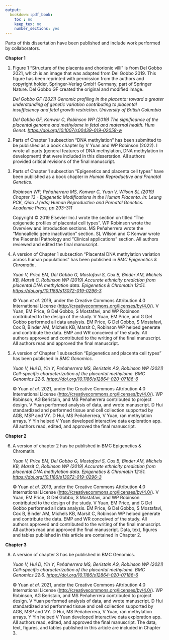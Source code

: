 ```yaml
---
output:
  bookdown::pdf_book:
    toc : no
    keep_tex: no
    number_sections: yes
---
```


Parts of this dissertation have been published and include work performed by collaborators.

**Chapter 1**

1.  Figure 1 "Structure of the placenta and chorionic villi" is from Del Gobbo 2021, which is an image that was adapted from Del Gobbo 2019.
    This figure has been reprinted with permission from the authors and copyright holder, Springer-Verlag GmbH Germany, part of Springer Nature.
    Del Gobbo GF created the original and modified image.

    *Del Gobbo GF (2021) Genomic profiling in the placenta: toward a greater understanding of genetic variation contributing to placental insufficiency and fetal growth restriction. University of British Columbia*

    *Del Gobbo GF, Konwar C, Robinson WP (2019) The significance of the placental genome and methylome in fetal and maternal health. Hum Genet. <https://doi.org/10.1007/s00439-019-02058-w>*

2.  Parts of Chapter 1 subsection "DNA methylation" has been submitted to be published as a book chapter by V Yuan and WP Robinson (2022).
    I wrote all parts (general features of DNA methylation, DNA methylation in development) that were included in this dissertation.
    All authors provided critical revisions of the final manuscript.

3.  Parts of Chapter 1 subsection "Epigenetics and placenta cell types" have been published as a book chapter in *Human Reproductive and Prenatal Genetics*.

    *Robinson WP, Peñaherrera MS, Konwar C, Yuan V, Wilson SL (2019) Chapter 13 - Epigenetic Modifications in the Human Placenta. In: Leung PCK, Qiao J (eds) Human Reproductive and Prenatal Genetics. Academic Press, pp 293--311*

    Copyright © 2019 Elsevier Inc.I wrote the section on titled "The epigenetic profiles of placental cell types".
    WP Robinson wrote the Overview and introduction sections.
    MS Peñaherrera wrote the "Monoallelic gene inactivation" section.
    SL Wilson and C Konwar wrote the Placental Pathology and "Clinical applications" section.
    All authors reviewed and edited the final manuscript.

4.  A version of Chapter 1 subsection "Placental DNA methylation variation across human populations" has been published in *BMC Epigenetics & Chromatin*.

    *Yuan V, Price EM, Del Gobbo G, Mostafavi S, Cox B, Binder AM, Michels KB, Marsit C, Robinson WP (2019) Accurate ethnicity prediction from placental DNA methylation data. Epigenetics & Chromatin 12:51. <https://doi.org/10.1186/s13072-019-0296-3>*

    © Yuan *et al.* 2019, under the Creative Commons Attribution 4.0 International License (<http://creativecommons.org/licenses/by/4.0/>).
    V Yuan, EM Price, G Del Gobbo, S Mostafavi, and WP Robinson contributed to the design of the study.
    V Yuan, EM Price, and G Del Gobbo performed all data analysis.
    EM Price, G Del Gobbo, S Mostafavi, Cox B, Binder AM, Michels KB, Marsit C, Robinson WP helped generate and contribute the data.
    EMP and WR conceived of the study.
    All authors approved and contributed to the writing of the final manuscript.
    All authors read and approved the final manuscript.

5.  A version of Chapter 1 subsection "Epigenetics and placenta cell types" has been published in *BMC Genomics*.

    *Yuan V, Hui D, Yin Y, Peñaherrera MS, Beristain AG, Robinson WP (2021) Cell-specific characterization of the placental methylome. BMC Genomics 22:6. <https://doi.org/10.1186/s12864-020-07186-6>*

    © Yuan *et al.* 2021, under the Creative Commons Attribution 4.0 International License (<http://creativecommons.org/licenses/by/4.0/>).
    WP Robinson, AG Beristain, and MS Peñaherrera contributed to project design.
    V Yuan performed analysis of data, and wrote manuscript.
    D Hui standardized and performed tissue and cell collection supported by AGB, MSP and VY.
    D Hui, MS Peñaherrera, V Yuan, ran methylation arrays.
    Y Yin helped V Yuan developed interactive data exploration app.
    All authors read, edited, and approved the final manuscript.

**Chapter 2**

6.  A version of chapter 2 has be published in BMC Epigenetics & Chromatin.

    *Yuan V, Price EM, Del Gobbo G, Mostafavi S, Cox B, Binder AM, Michels KB, Marsit C, Robinson WP (2019) Accurate ethnicity prediction from placental DNA methylation data. Epigenetics & Chromatin 12:51. <https://doi.org/10.1186/s13072-019-0296-3>*

    © Yuan *et al.* 2019, under the Creative Commons Attribution 4.0 International License (<http://creativecommons.org/licenses/by/4.0/>).
    V Yuan, EM Price, G Del Gobbo, S Mostafavi, and WP Robinson contributed to the design of the study.
    V Yuan, EM Price, and G Del Gobbo performed all data analysis.
    EM Price, G Del Gobbo, S Mostafavi, Cox B, Binder AM, Michels KB, Marsit C, Robinson WP helped generate and contribute the data.
    EMP and WR conceived of the study.
    All authors approved and contributed to the writing of the final manuscript.
    All authors read and approved the final manuscript.
    Data, text, figures and tables published in this article are contained in Chapter 2.

**Chapter 3**

8.  A version of chapter 3 has be published in BMC Genomics.

    *Yuan V, Hui D, Yin Y, Peñaherrera MS, Beristain AG, Robinson WP (2021) Cell-specific characterization of the placental methylome. BMC Genomics 22:6. <https://doi.org/10.1186/s12864-020-07186-6>*

    © Yuan *et al.* 2021, under the Creative Commons Attribution 4.0 International License (<http://creativecommons.org/licenses/by/4.0/>).
    WP Robinson, AG Beristain, and MS Peñaherrera contributed to project design.
    V Yuan performed analysis of data, and wrote manuscript.
    D Hui standardized and performed tissue and cell collection supported by AGB, MSP and VY.
    D Hui, MS Peñaherrera, V Yuan, ran methylation arrays.
    Y Yin helped V Yuan developed interactive data exploration app.
    All authors read, edited, and approved the final manuscript.
    The data, text, figures, and tables published in this article are included in Chapter 3.
